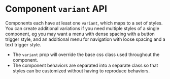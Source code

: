 # Component `variant` API

Components each have at least one `variant`, which maps to a set of styles. You can create
additional variations if you need multiple styles of a single component, eg you may want a
menu with dense spacing with a button trigger style, and an additional menu for navigation
with loose spacing and a text trigger style.

- The `variant` prop will override the base css class used throughout the component.
- The component behaviors are separated into a separate class so that styles can be
  customized without having to reproduce behaviors.
